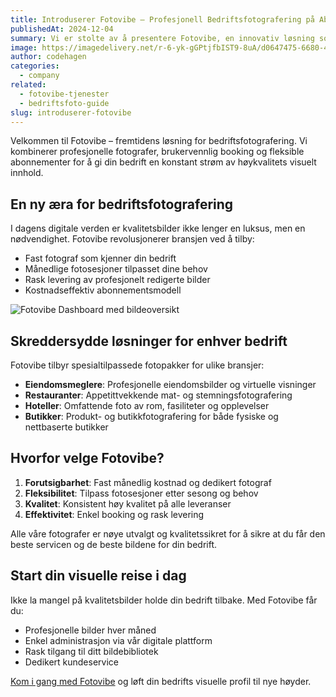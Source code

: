 ```yaml
---
title: Introduserer Fotovibe – Profesjonell Bedriftsfotografering på Abonnement
publishedAt: 2024-12-04
summary: Vi er stolte av å presentere Fotovibe, en innovativ løsning som revolusjonerer måten bedrifter får tilgang til profesjonell fotografering gjennom et fleksibelt abonnement.
image: https://imagedelivery.net/r-6-yk-gGPtjfbIST9-8uA/d0647475-6680-4d13-fb05-a25ba82a6200/public
author: codehagen
categories:
  - company
related:
  - fotovibe-tjenester
  - bedriftsfoto-guide
slug: introduserer-fotovibe
---
```


Velkommen til Fotovibe – fremtidens løsning for bedriftsfotografering. Vi kombinerer profesjonelle fotografer, brukervennlig booking og fleksible abonnementer for å gi din bedrift en konstant strøm av høykvalitets visuelt innhold.

## En ny æra for bedriftsfotografering

I dagens digitale verden er kvalitetsbilder ikke lenger en luksus, men en nødvendighet. Fotovibe revolusjonerer bransjen ved å tilby:

- Fast fotograf som kjenner din bedrift
- Månedlige fotosesjoner tilpasset dine behov
- Rask levering av profesjonelt redigerte bilder
- Kostnadseffektiv abonnementsmodell

<Image
  alt="Fotovibe Dashboard med bildeoversikt"
  src="https://imagedelivery.net/r-6-yk-gGPtjfbIST9-8uA/de9cf569-f767-4d0c-7b3e-21605769be00/public"
  width={1607}
  height={946}
/>

## Skreddersydde løsninger for enhver bedrift

Fotovibe tilbyr spesialtilpassede fotopakker for ulike bransjer:

- **Eiendomsmeglere**: Profesjonelle eiendomsbilder og virtuelle visninger
- **Restauranter**: Appetittvekkende mat- og stemningsfotografering
- **Hoteller**: Omfattende foto av rom, fasiliteter og opplevelser
- **Butikker**: Produkt- og butikkfotografering for både fysiske og nettbaserte butikker

<Quote
  author="Maria Hansen"
  authorSrc="https://imagedelivery.net/r-6-yk-gGPtjfbIST9-8uA/author-maria/public"
  title="Markedssjef"
  company="Nordisk Hotell AS"
  companySrc="https://imagedelivery.net/r-6-yk-gGPtjfbIST9-8uA/nordisk-hotell-logo/public"
  text="Fotovibe har transformert måten vi jobber med visuelt innhold. Med månedlige fotosesjoner har vi alltid oppdaterte bilder for våre markedsføringskanaler."
/>

## Hvorfor velge Fotovibe?

1. **Forutsigbarhet**: Fast månedlig kostnad og dedikert fotograf
2. **Fleksibilitet**: Tilpass fotosesjoner etter sesong og behov
3. **Kvalitet**: Konsistent høy kvalitet på alle leveranser
4. **Effektivitet**: Enkel booking og rask levering

<Note variant="success">
  Alle våre fotografer er nøye utvalgt og kvalitetssikret for å sikre at du får den beste servicen og de beste bildene for din bedrift.
</Note>

## Start din visuelle reise i dag

Ikke la mangel på kvalitetsbilder holde din bedrift tilbake. Med Fotovibe får du:

- Profesjonelle bilder hver måned
- Enkel administrasjon via vår digitale plattform
- Rask tilgang til ditt bildebibliotek
- Dedikert kundeservice

[Kom i gang med Fotovibe](https://fotovibe.no/sign-up) og løft din bedrifts visuelle profil til nye høyder.
